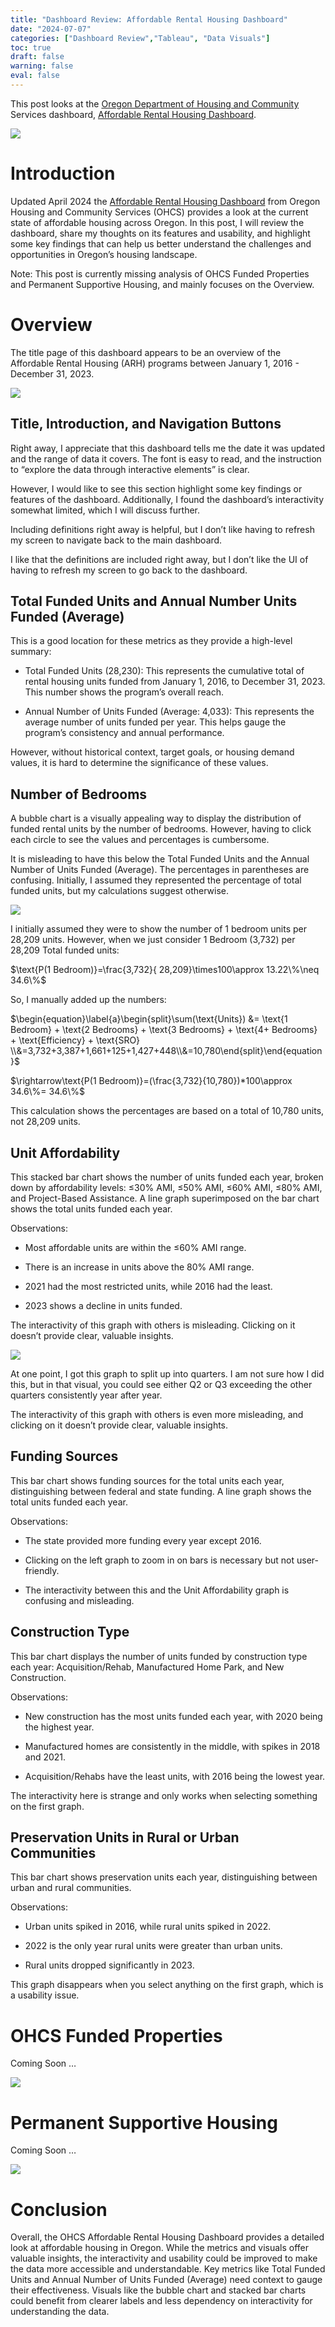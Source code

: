 ```yaml
---
title: "Dashboard Review: Affordable Rental Housing Dashboard"
date: "2024-07-07"
categories: ["Dashboard Review","Tableau", "Data Visuals"]
toc: true
draft: false
warning: false
eval: false
---
```


This post looks at the [Oregon Department of Housing and Community](https://www.oregon.gov/ohcs/development/pages/housing-data-analysis.aspx) Services dashboard, [Affordable Rental Housing Dashboard](https://public.tableau.com/app/profile/oregon.housing.and.community.services/viz/AffordableRentalHousingDashboard/Story1).

![](images/clipboard-626431291.png)

# Introduction

Updated April 2024 the [Affordable Rental Housing Dashboard](https://public.tableau.com/app/profile/oregon.housing.and.community.services/viz/AffordableRentalHousingDashboard/Story1) from Oregon Housing and Community Services (OHCS) provides a look at the current state of affordable housing across Oregon. In this post, I will review the dashboard, share my thoughts on its features and usability, and highlight some key findings that can help us better understand the challenges and opportunities in Oregon's housing landscape.

Note: This post is currently missing analysis of OHCS Funded Properties and Permanent Supportive Housing, and mainly focuses on the Overview.

# Overview

The title page of this dashboard appears to be an overview of the Affordable Rental Housing (ARH) programs between January 1, 2016 - December 31, 2023.

![](images/clipboard-1775307760.png)

## Title, Introduction, and Navigation Buttons

Right away, I appreciate that this dashboard tells me the date it was updated and the range of data it covers. The font is easy to read, and the instruction to "explore the data through interactive elements" is clear.

However, I would like to see this section highlight some key findings or features of the dashboard. Additionally, I found the dashboard's interactivity somewhat limited, which I will discuss further.

Including definitions right away is helpful, but I don’t like having to refresh my screen to navigate back to the main dashboard.

I like that the definitions are included right away, but I don't like the UI of having to refresh my screen to go back to the dashboard.

## Total Funded Units and Annual Number Units Funded (Average)

This is a good location for these metrics as they provide a high-level summary:

- Total Funded Units (28,230): This represents the cumulative total of rental housing units funded from January 1, 2016, to December 31, 2023. This number shows the program's overall reach.

- Annual Number of Units Funded (Average: 4,033): This represents the average number of units funded per year. This helps gauge the program's consistency and annual performance.

However, without historical context, target goals, or housing demand values, it is hard to determine the significance of these values.

## Number of Bedrooms

A bubble chart is a visually appealing way to display the distribution of funded rental units by the number of bedrooms. However, having to click each circle to see the values and percentages is cumbersome.

It is misleading to have this below the Total Funded Units and the Annual Number of Units Funded (Average). The percentages in parentheses are confusing. Initially, I assumed they represented the percentage of total funded units, but my calculations suggest otherwise.

![](images/clipboard-222507487.png)

I initially assumed they were to show the number of 1 bedroom units per 28,209 units. However, when we just consider 1 Bedroom (3,732) per 28,209 Total funded units: 

$\text{P(1 Bedroom)}=\frac{3,732}{ 28,209}\times100\approx 13.22\%\neq 34.6\%$

So, I manually added up the numbers:

$\begin{equation}\label{a}\begin{split}\sum(\text{Units}) &= \text{1 Bedroom} + \text{2 Bedrooms} + \text{3 Bedrooms} + \text{4+ Bedrooms} + \text{Efficiency} + \text{SRO} \\&=3,732+3,387+1,661+125+1,427+448\\&=10,780\end{split}\end{equation}$

$\rightarrow\text{P(1 Bedroom)}=(\frac{3,732}{10,780})*100\approx 34.6\%= 34.6\%$

This calculation shows the percentages are based on a total of 10,780 units, not 28,209 units.

## Unit Affordability

This stacked bar chart shows the number of units funded each year, broken down by affordability levels: ≤30% AMI, ≤50% AMI, ≤60% AMI, ≤80% AMI, and Project-Based Assistance. A line graph superimposed on the bar chart shows the total units funded each year.

Observations:

- Most affordable units are within the ≤60% AMI range.

- There is an increase in units above the 80% AMI range.

- 2021 had the most restricted units, while 2016 had the least.

- 2023 shows a decline in units funded.

The interactivity of this graph with others is misleading. Clicking on it doesn’t provide clear, valuable insights.

![](images/clipboard-600757896.png)

At one point, I got this graph to split up into quarters. I am not sure how I did this, but in that visual, you could see either Q2 or Q3 exceeding the other quarters consistently year after year.

The interactivity of this graph with others is even more misleading, and clicking on it doesn’t provide clear, valuable insights.

## Funding Sources

This bar chart shows funding sources for the total units each year, distinguishing between federal and state funding. A line graph shows the total units funded each year.

Observations:

- The state provided more funding every year except 2016.

- Clicking on the left graph to zoom in on bars is necessary but not user-friendly.

- The interactivity between this and the Unit Affordability graph is confusing and misleading.

## Construction Type

This bar chart displays the number of units funded by construction type each year: Acquisition/Rehab, Manufactured Home Park, and New Construction.

Observations:

* New construction has the most units funded each year, with 2020 being the highest year.

* Manufactured homes are consistently in the middle, with spikes in 2018 and 2021.

* Acquisition/Rehabs have the least units, with 2016 being the lowest year.

The interactivity here is strange and only works when selecting something on the first graph.

## Preservation Units in Rural or Urban Communities

This bar chart shows preservation units each year, distinguishing between urban and rural communities.

Observations:

* Urban units spiked in 2016, while rural units spiked in 2022.

* 2022 is the only year rural units were greater than urban units.

* Rural units dropped significantly in 2023.

This graph disappears when you select anything on the first graph, which is a usability issue.

# OHCS Funded Properties

Coming Soon ... 

![](images/clipboard-107122227.png)


# Permanent Supportive Housing 

Coming Soon ... 

![](images/clipboard-3052567148.png)

# Conclusion

Overall, the OHCS Affordable Rental Housing Dashboard provides a detailed look at affordable housing in Oregon. While the metrics and visuals offer valuable insights, the interactivity and usability could be improved to make the data more accessible and understandable. Key metrics like Total Funded Units and Annual Number of Units Funded (Average) need context to gauge their effectiveness. Visuals like the bubble chart and stacked bar charts could benefit from clearer labels and less dependency on interactivity for understanding the data.
